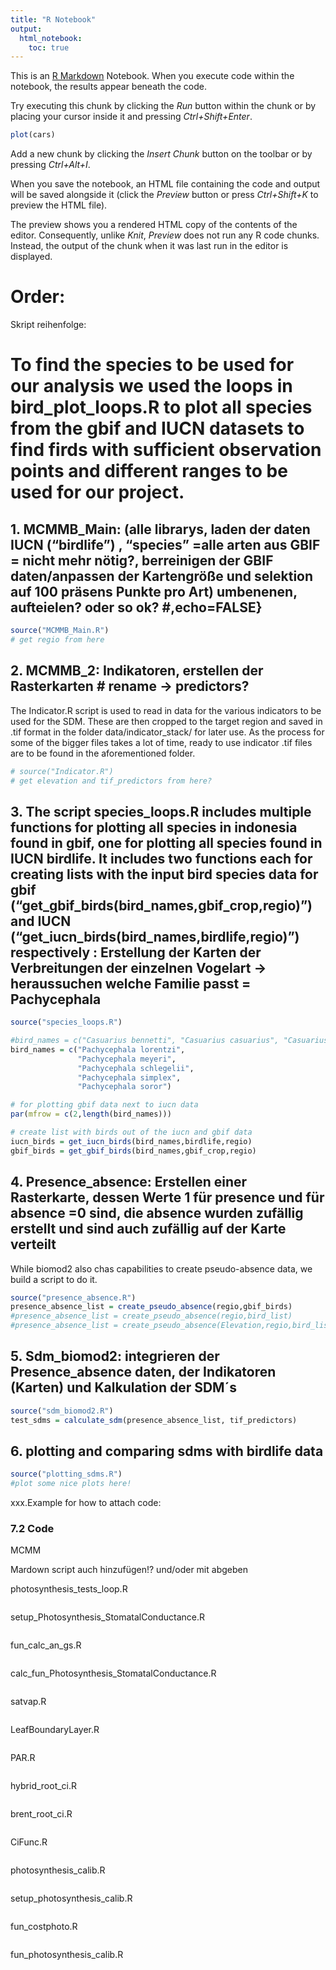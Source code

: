```yaml
---
title: "R Notebook"
output: 
  html_notebook:  
    toc: true
---
```


This is an [R Markdown](http://rmarkdown.rstudio.com) Notebook. When you execute code within the notebook, the results appear beneath the code.

Try executing this chunk by clicking the *Run* button within the chunk or by placing your cursor inside it and pressing *Ctrl+Shift+Enter*.

```r
plot(cars)
```

Add a new chunk by clicking the *Insert Chunk* button on the toolbar or by pressing *Ctrl+Alt+I*.

When you save the notebook, an HTML file containing the code and output will be saved alongside it (click the *Preview* button or press *Ctrl+Shift+K* to preview the HTML file).

The preview shows you a rendered HTML copy of the contents of the editor. Consequently, unlike *Knit*, *Preview* does not run any R code chunks. Instead, the output of the chunk when it was last run in the editor is displayed.

# Order:

Skript reihenfolge:

# To find the species to be used for our analysis we used the loops in bird_plot_loops.R to plot all species from the gbif and IUCN datasets to find firds with sufficient observation points and different ranges to be used for our project.

## 1. MCMMB_Main: (alle librarys, laden der daten IUCN ("birdlife") , "species" =alle arten aus GBIF = nicht mehr nötig?, berreinigen der GBIF daten/anpassen der Kartengröße und selektion auf 100 präsens Punkte pro Art) umbenenen, aufteielen? oder so ok? \#,echo=FALSE}

```r
source("MCMMB_Main.R")
# get regio from here
```

## 2.  MCMMB_2: Indikatoren, erstellen der Rasterkarten \# rename -\> predictors?

The Indicator.R script is used to read in data for the various indicators to be used for the SDM. These are then cropped to the target region and saved in .tif format in the folder data/indicator_stack/ for later use. As the process for some of the bigger files takes a lot of time, ready to use indicator .tif files are to be found in the aforementioned folder.

```r
# source("Indicator.R")
# get elevation and tif_predictors from here?
```

## 3.  The script species_loops.R includes multiple functions for plotting all species in indonesia found in gbif, one for plotting all species found in IUCN birdlife. It includes two functions each for creating lists with the input bird species data for gbif ("get_gbif_birds(bird_names,gbif_crop,regio)") and IUCN ("get_iucn_birds(bird_names,birdlife,regio)") respectively : Erstellung der Karten der Verbreitungen der einzelnen Vogelart → heraussuchen welche Familie passt = Pachycephala

```r
source("species_loops.R")

#bird_names = c("Casuarius bennetti", "Casuarius casuarius", "Casuarius unappendiculatus")
bird_names = c("Pachycephala lorentzi", 
               "Pachycephala meyeri", 
               "Pachycephala schlegelii",
               "Pachycephala simplex",
               "Pachycephala soror")

# for plotting gbif data next to iucn data
par(mfrow = c(2,length(bird_names)))

# create list with birds out of the iucn and gbif data
iucn_birds = get_iucn_birds(bird_names,birdlife,regio)
gbif_birds = get_gbif_birds(bird_names,gbif_crop,regio)
```

## 4.  Presence_absence: Erstellen einer Rasterkarte, dessen Werte 1 für presence und für absence =0 sind, die absence wurden zufällig erstellt und sind auch zufällig auf der Karte verteilt

While biomod2 also chas capabilities to create pseudo-absence data, we build a script to do it.

```r
source("presence_absence.R")
presence_absence_list = create_pseudo_absence(regio,gbif_birds)
#presence_absence_list = create_pseudo_absence(regio,bird_list)
#presence_absence_list = create_pseudo_absence(Elevation,regio,bird_list)

```

## 5.  Sdm_biomod2: integrieren der Presence_absence daten, der Indikatoren (Karten) und Kalkulation der SDM´s

```r
source("sdm_biomod2.R")
test_sdms = calculate_sdm(presence_absence_list, tif_predictors)
```

## 6.  plotting and comparing sdms with birdlife data

```r
source("plotting_sdms.R")
#plot some nice plots here!
```

xxx.Example for how to attach code:

### 7.2 Code

MCMM

Mardown script auch hinzufügen!? und/oder mit abgeben

photosynthesis_tests_loop.R

```r
```

setup_Photosynthesis_StomatalConductance.R

```r
```

fun_calc_an_gs.R

```r
```

calc_fun_Photosynthesis_StomatalConductance.R

```r
```

satvap.R

```r
```

LeafBoundaryLayer.R

```r
```

PAR.R

```r
```

hybrid_root_ci.R

```r
```

brent_root_ci.R

```r
```

CiFunc.R

```r
```

photosynthesis_calib.R

```r
```

setup_photosynthesis_calib.R

```r
```

fun_costphoto.R

```r
```

fun_photosynthesis_calib.R

```r
```
